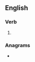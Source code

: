 ==English==

===Verb===
{{head|en|verb form}}

# {{en-third-person singular of|metricate}}

===Anagrams===
* {{anagrams|en|a=aceeimrstt|actimeters|tetrasemic}}